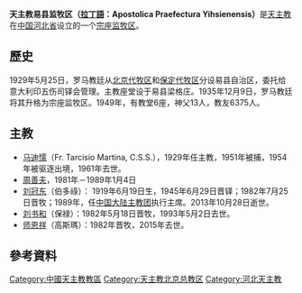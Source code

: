 {{Infobox Roman Catholic diocese
|Roman Catholic Diocese of = 天主教易县监牧区
|latin = Apostolica Praefectura Yihsienensis
|image = 
|caption = 
|location = [[中国|中国]][[河北省|河北省]][[易县|易县]]
|territory = [[易县|易县]]等地
|population = 
|rite = 
|patron = 
|province = （直屬[[聖座|聖座]]）
|established = 1929年
|cathedral = 易县梁格庄
|co-cathedral =
|leadership = 宗座监牧
|website = 
|pope = 
|metropolitan = 
|ordinary = 空缺
|coadjutor archbishop =
|coadjutor bishop = [[陈仓宝|陈仓宝]]
|emeritus =[[张庆天|张庆天]]
}}

'''天主教易县监牧区（[[拉丁語|拉丁語]]：Apostolica Praefectura Yihsienensis）'''是[[天主教|天主教]]在[[中国|中国]][[河北省|河北省]]设立的一个[[宗座监牧区|宗座监牧区]]。

==歷史==
1929年5月25日，罗马教廷从[[北京教区|北京代牧区]]和[[保定教区|保定代牧区]]分设易县自治区，委托给意大利印五伤司铎会管理。主教座堂设于易县梁格庄。1935年12月9日，罗马教廷将其升格为宗座监牧区。1949年，有教堂6座，神父13人，教友6375人。

== 主教 ==
*[[马迪懦|马迪懦]]（Fr. Tarcisio Martina, C.S.S.），1929年任主教，1951年被捕，1954年被驱逐出境，1961年去世。
*[[周善夫|周善夫]]，1981年－1989年1月4日
*[[刘冠东|刘冠东]]（伯多祿）： 1919年6月19日生，1945年6月29日晋铎；1982年7月25日晋牧；1989年，任[[中国大陆主教团|中国大陆主教团]]执行主席。2013年10月28日逝世。
*[[刘书和|刘书和]]（保禄）：1982年5月18日晋牧，1993年5月2日去世。
*[[师恩祥|师恩祥]]（高斯瑪）：1982年晋牧，2015年去世。

==參考資料==
<div class="references-small">
<references />
</div>

{{RC-diocese-stub}}

{{中国天主教教区}}
[[Category:中國天主教教區|Category:中國天主教教區]]
[[Category:天主教北京总教区|Category:天主教北京总教区]]
[[Category:河北天主教|Category:河北天主教]]
